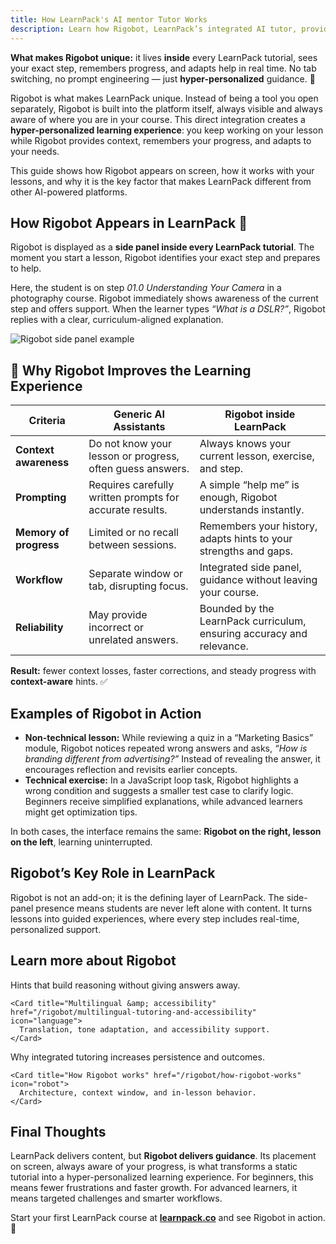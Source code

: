 ```yaml
---
title: How LearnPack's AI mentor Tutor Works 
description: Learn how Rigobot, LearnPack’s integrated AI tutor, provides context-aware, memory-driven, Socratic guidance inside every lesson to boost completion and mastery.
---
```


<Callout type="info">
<b><span style={{color:"#4F46E5"}}>What makes Rigobot unique:</span></b> it lives <b>inside</b> every LearnPack tutorial, sees your exact step, remembers progress, and adapts help in real time. No tab switching, no prompt engineering — just <b>hyper-personalized</b> guidance. 🎯
</Callout>

Rigobot is what makes LearnPack unique. Instead of being a tool you open separately, Rigobot is built into the platform itself, always visible and always aware of where you are in your course. This direct integration creates a <b>hyper-personalized learning experience</b>: you keep working on your lesson while Rigobot provides context, remembers your progress, and adapts to your needs.

This guide shows how Rigobot appears on screen, how it works with your lessons, and why it is the key factor that makes LearnPack different from other AI-powered platforms.

## How Rigobot Appears in LearnPack 🎯

Rigobot is displayed as a <b>side panel inside every LearnPack tutorial</b>. The moment you start a lesson, Rigobot identifies your exact step and prepares to help.

Here, the student is on step <i>01.0 Understanding Your Camera</i> in a photography course. Rigobot immediately shows awareness of the current step and offers support. When the learner types <i>“What is a DSLR?”</i>, Rigobot replies with a clear, curriculum-aligned explanation.

![Rigobot side panel example](/images/rigobot.png)

## 🤖 Why Rigobot Improves the Learning Experience

| Criteria | Generic AI Assistants | **Rigobot inside LearnPack** |
| --- | --- | --- |
| **Context awareness** | Do not know your lesson or progress, often guess answers. | Always knows your current lesson, exercise, and step. |
| **Prompting** | Requires carefully written prompts for accurate results. | A simple “help me” is enough, Rigobot understands instantly. |
| **Memory of progress** | Limited or no recall between sessions. | Remembers your history, adapts hints to your strengths and gaps. |
| **Workflow** | Separate window or tab, disrupting focus. | Integrated side panel, guidance without leaving your course. |
| **Reliability** | May provide incorrect or unrelated answers. | Bounded by the LearnPack curriculum, ensuring accuracy and relevance. |

<Callout type="success">
<b>Result:</b> fewer context losses, faster corrections, and steady progress with <b>context-aware</b> hints. ✅
</Callout>

## Examples of Rigobot in Action

- **Non-technical lesson:** While reviewing a quiz in a “Marketing Basics” module, Rigobot notices repeated wrong answers and asks, <i>“How is branding different from advertising?”</i> Instead of revealing the answer, it encourages reflection and revisits earlier concepts.
- **Technical exercise:** In a JavaScript loop task, Rigobot highlights a wrong condition and suggests a smaller test case to clarify logic. Beginners receive simplified explanations, while advanced learners might get optimization tips.

In both cases, the interface remains the same: <b>Rigobot on the right, lesson on the left</b>, learning uninterrupted.

## Rigobot’s Key Role in LearnPack

Rigobot is not an add-on; it is the defining layer of LearnPack. The side-panel presence means students are never left alone with content. It turns lessons into guided experiences, where every step includes real-time, personalized support.

## Learn more about Rigobot

<Columns cols={2}>

  <div>
    <Card title="Contextual &amp; Socratic guidance" href="/rigobot/contextual-guidance-and-socratic-learning" icon="comments">
      Hints that build reasoning without giving answers away.
    </Card>

    <Card title="Multilingual &amp; accessibility" href="/rigobot/multilingual-tutoring-and-accessibility" icon="language">
      Translation, tone adaptation, and accessibility support.
    </Card>
  </div>

  <div>
    <Card title="Improving completion rates" href="/rigobot/how-rigobot-improves-completion-rates" icon="chart-line">
      Why integrated tutoring increases persistence and outcomes.
    </Card>

    <Card title="How Rigobot works" href="/rigobot/how-rigobot-works" icon="robot">
      Architecture, context window, and in-lesson behavior.
    </Card>
  </div>

</Columns>

## Final Thoughts

LearnPack delivers content, but <b>Rigobot delivers guidance</b>. Its placement on screen, always aware of your progress, is what transforms a static tutorial into a hyper-personalized learning experience. For beginners, this means fewer frustrations and faster growth. For advanced learners, it means targeted challenges and smarter workflows.

<Callout type="tip">
Start your first LearnPack course at <a href="https://learnpack.co" target="_blank" rel="noreferrer"><b>learnpack.co</b></a> and see Rigobot in action. 🚀
</Callout>
